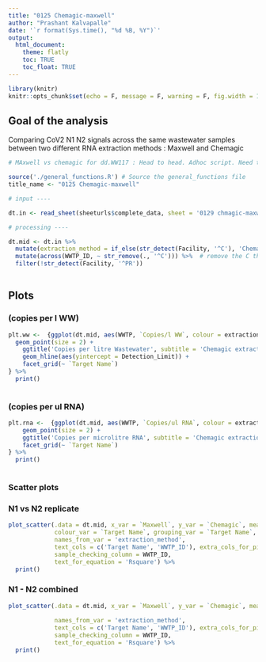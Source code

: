 ```yaml
---
title: "0125 Chemagic-maxwell"
author: "Prashant Kalvapalle"
date: '`r format(Sys.time(), "%d %B, %Y")`'
output: 
  html_document:
    theme: flatly
    toc: TRUE
    toc_float: TRUE
---
```


```r
library(knitr)
knitr::opts_chunk$set(echo = F, message = F, warning = F, fig.width = 12, fig.height = 4)

```

## Goal of the analysis

Comparing CoV2 N1 N2 signals across the same wastewater samples between two different RNA extraction methods : Maxwell and Chemagic

```r
# MAxwell vs chemagic for dd.WW117 : Head to head. Adhoc script. Need to run the prerequisites

source('./general_functions.R') # Source the general_functions file
title_name <- "0125 Chemagic-maxwell"

# input ----

dt.in <- read_sheet(sheeturls$complete_data, sheet = '0129 chmagic-maxwell+pavan')

# processing ----

dt.mid <- dt.in %>% 
  mutate(extraction_method = if_else(str_detect(Facility, '^C'), 'Chemagic', 'Maxwell')) %>% 
  mutate(across(WWTP_ID, ~ str_remove(., '^C'))) %>%  # remove the C that identifies Chemagic
  filter(!str_detect(Facility, '^PR'))
  

```


## Plots

### (copies per l WW)

```r
plt.ww <-  {ggplot(dt.mid, aes(WWTP, `Copies/l WW`, colour = extraction_method)) +
  geom_point(size = 2) + 
    ggtitle('Copies per litre Wastewater', subtitle = 'Chemagic extraction vs Maxwell') + 
    geom_hline(aes(yintercept = Detection_Limit)) +
    facet_grid(~ `Target Name`)
} %>% 
  print()
  
```


### (copies per ul RNA)

```r

plt.rna <-  {ggplot(dt.mid, aes(WWTP, `Copies/ul RNA`, colour = extraction_method)) +
    geom_point(size = 2) + 
    ggtitle('Copies per microlitre RNA', subtitle = 'Chemagic extraction vs Maxwell') + 
    facet_grid(~ `Target Name`)
} %>% 
  print()
  
```



### Scatter plots

### N1 vs N2 replicate

```r

plot_scatter(.data = dt.mid, x_var = `Maxwell`, y_var = `Chemagic`, measure_var = 'Copies/l WW',
             colour_var = `Target Name`, grouping_var = `Target Name`,
             names_from_var = 'extraction_method',
             text_cols = c('Target Name', 'WWTP_ID'), extra_cols_for_pivot = NULL,
             sample_checking_column = WWTP_ID,
             text_for_equation = 'Rsquare') %>% 
  print()

```
### N1 - N2 combined

```r

plot_scatter(.data = dt.mid, x_var = `Maxwell`, y_var = `Chemagic`, measure_var = 'Copies/l WW',
             
             names_from_var = 'extraction_method',
             text_cols = c('Target Name', 'WWTP_ID'), extra_cols_for_pivot = NULL,
             sample_checking_column = WWTP_ID,
             text_for_equation = 'Rsquare') %>% 
  print()

```